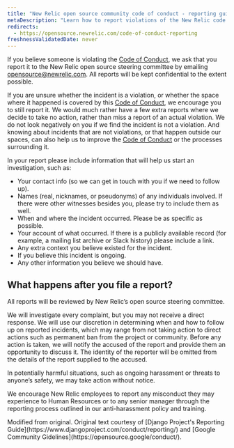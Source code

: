 ```yaml
---
title: "New Relic open source community code of conduct - reporting guide"
metaDescription: "Learn how to report violations of the New Relic code of conduct for open source community."
redirects:
  - https://opensource.newrelic.com/code-of-conduct-reporting
freshnessValidatedDate: never
---
```


If you believe someone is violating the [Code of Conduct](/docs/licenses/open-source/code-of-conduct), we ask that you report it to the New Relic open source steering committee by emailing opensource@newrelic.com. All reports will be kept confidential to the extent possible.

If you are unsure whether the incident is a violation, or whether the space where it happened is covered by this [Code of Conduct](/docs/licenses/open-source/code-of-conduct), we encourage you to still report it. We would much rather have a few extra reports where we decide to take no action, rather than miss a report of an actual violation. We do not look negatively on you if we find the incident is not a violation. And knowing about incidents that are not violations, or that happen outside our spaces, can also help us to improve the [Code of Conduct](/docs/licenses/open-source/code-of-conduct) or the processes surrounding it.

In your report please include information that will help us start an investigation, such as:

- Your contact info (so we can get in touch with you if we need to follow up).
- Names (real, nicknames, or pseudonyms) of any individuals involved. If there were other witnesses besides you, please try to include them as well.
- When and where the incident occurred. Please be as specific as possible.
- Your account of what occurred. If there is a publicly available record (for example, a mailing list archive or Slack history) please include a link.
- Any extra context you believe existed for the incident.
- If you believe this incident is ongoing.
- Any other information you believe we should have.

## What happens after you file a report?
All reports will be reviewed by New Relic’s open source steering committee.

We will investigate every complaint, but you may not receive a direct response. We will use our discretion in determining when and how to follow up on reported incidents, which may range from not taking action to direct actions such as permanent ban from the project or community. Before any action is taken, we will notify the accused of the report and provide them an opportunity to discuss it. The identity of the reporter will be omitted from the details of the report supplied to the accused.

In potentially harmful situations, such as ongoing harassment or threats to anyone’s safety, we may take action without notice.

We encourage New Relic employees to report any misconduct they may experience to Human Resources or to any senior manager through the reporting process outlined in our anti-harassment policy and training.

<Callout variant="important">
    Modified from original. Original text courtesy of [Django Project's Reporting Guide](https://www.djangoproject.com/conduct/reporting/) and [Google Community Gidelines](https://opensource.google/conduct/).
</Callout>

